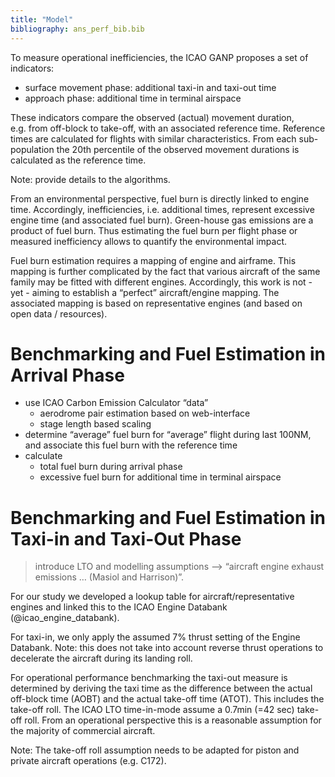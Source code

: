 ```yaml
---
title: "Model"
bibliography: ans_perf_bib.bib
---
```


To measure operational inefficiencies, the ICAO GANP proposes a set of indicators:

* surface movement phase: additional taxi-in and taxi-out time
* approach phase: additional time in terminal airspace

These indicators compare the observed (actual) movement duration, e.g. from off-block to take-off, with an associated reference time.
Reference times are calculated for flights with similar characteristics. 
From each sub-population the 20th percentile of the observed movement durations is calculated as the reference time.

Note: provide details to the algorithms.

From an environmental perspective, fuel burn is directly linked to engine time.
Accordingly, inefficiencies, i.e. additional times, represent excessive engine time (and associated fuel burn).
Green-house gas emissions are a product of fuel burn. 
Thus estimating the fuel burn per flight phase or measured inefficiency allows to quantify the environmental impact.

Fuel burn estimation requires a mapping of engine and airframe.
This mapping is further complicated by the fact that various aircraft of the same family may be fitted with different engines. 
Accordingly, this work is not - yet - aiming to establish a "perfect"  aircraft/engine mapping.
The associated mapping is based on representative engines (and based on open data / resources).

# Benchmarking and Fuel Estimation in Arrival Phase

* use ICAO Carbon Emission Calculator "data"
  + aerodrome pair estimation based on web-interface
  + stage length based scaling
* determine "average" fuel burn for "average" flight during last 100NM, and associate this fuel burn with the reference time
* calculate 
  + total fuel burn during arrival phase
  + excessive fuel burn for additional time in terminal airspace
  
# Benchmarking and Fuel Estimation in Taxi-in and Taxi-Out Phase

>introduce LTO and modelling assumptions --> "aircraft engine exhaust emissions ... (Masiol and Harrison)". 

For our study we developed a lookup table for aircraft/representative engines and linked this to the ICAO Engine Databank (@icao_engine_databank).

For taxi-in, we only apply the assumed 7% thrust setting of the Engine Databank.
Note: this does not take into account reverse thrust operations to decelerate the aircraft during its landing roll.

For operational performance benchmarking the taxi-out measure is determined by deriving the taxi time as the difference between the actual off-block time (AOBT) and the actual take-off time (ATOT).
This includes the take-off roll.
The ICAO LTO time-in-mode assume a 0.7min (=42 sec) take-off roll. 
From an operational perspective this is a reasonable assumption for the majority of commercial aircraft. 

Note: The take-off roll assumption needs to be adapted for piston and private aircraft operations (e.g. C172).


